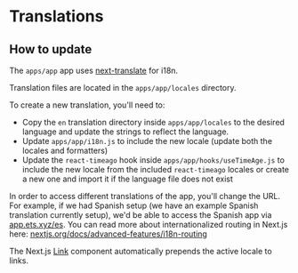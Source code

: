 # Translations

## How to update

The `apps/app` app uses [next-translate](https://github.com/vinissimus/next-translate) for i18n.

Translation files are located in the `apps/app/locales` directory.

To create a new translation, you'll need to:

- Copy the `en` translation directory inside `apps/app/locales` to the desired language and update the strings to reflect the language.
- Update `apps/app/i18n.js` to include the new locale (update both the locales and formatters)
- Update the `react-timeago` hook inside `apps/app/hooks/useTimeAge.js` to include the new locale from the included `react-timeago` locales or create a new one and import it if the language file does not exist

In order to access different translations of the app, you'll change the URL. For example, if we had Spanish setup (we have an example Spanish translation currently setup), we'd be able to access the Spanish app via [app.ets.xyz/es](https://app.ets.xyz/es). You can read more about internationalized routing in Next.js here: [nextjs.org/docs/advanced-features/i18n-routing](https://nextjs.org/docs/advanced-features/i18n-routing)

The Next.js [Link](https://nextjs.org/docs/api-reference/next/link) component automatically prepends the active locale to links.
